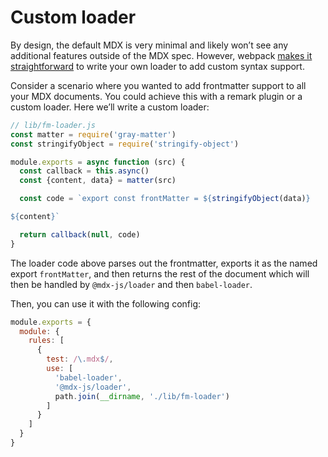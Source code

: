 # Custom loader

By design, the default MDX is very minimal and likely won’t see any additional features outside of the MDX spec. However, webpack [makes it straightforward][webpack-loader] to write your own loader to add custom syntax support.

Consider a scenario where you wanted to add frontmatter support to all your MDX documents. You could achieve this with a remark plugin or a custom loader. Here we’ll write a custom loader:

```js
// lib/fm-loader.js
const matter = require('gray-matter')
const stringifyObject = require('stringify-object')

module.exports = async function (src) {
  const callback = this.async()
  const {content, data} = matter(src)

  const code = `export const frontMatter = ${stringifyObject(data)}

${content}`

  return callback(null, code)
}
```

The loader code above parses out the frontmatter, exports it as the named export `frontMatter`, and then returns the rest of the document which will then be handled by `@mdx-js/loader` and then `babel-loader`.

Then, you can use it with the following config:

```js
module.exports = {
  module: {
    rules: [
      {
        test: /\.mdx$/,
        use: [
          'babel-loader',
          '@mdx-js/loader',
          path.join(__dirname, './lib/fm-loader')
        ]
      }
    ]
  }
}
```

[webpack-loader]: https://webpack.js.org/contribute/writing-a-loader
